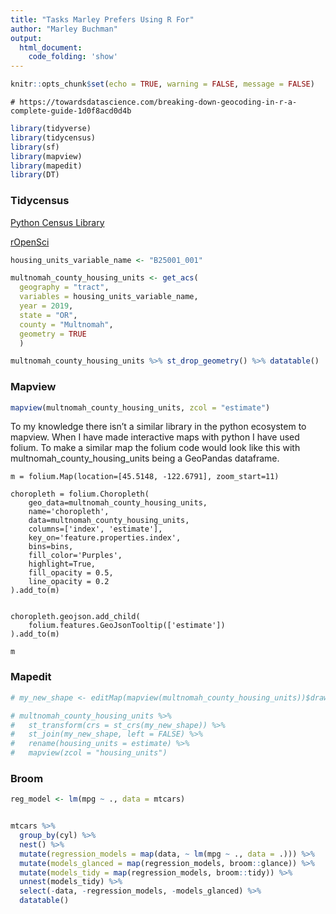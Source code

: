 ```yaml
---
title: "Tasks Marley Prefers Using R For"
author: "Marley Buchman"
output: 
  html_document:
    code_folding: 'show'
---
```


```r
knitr::opts_chunk$set(echo = TRUE, warning = FALSE, message = FALSE)
```

```
# https://towardsdatascience.com/breaking-down-geocoding-in-r-a-complete-guide-1d0f8acd0d4b
```

```r
library(tidyverse)
library(tidycensus)
library(sf)
library(mapview)
library(mapedit)
library(DT)
```

### Tidycensus

[Python Census Library](https://github.com/datamade/census)

[rOpenSci](https://ropensci.org/)

```r
housing_units_variable_name <- "B25001_001"

multnomah_county_housing_units <- get_acs(
  geography = "tract", 
  variables = housing_units_variable_name, 
  year = 2019, 
  state = "OR", 
  county = "Multnomah", 
  geometry = TRUE
  )
```


```r
multnomah_county_housing_units %>% st_drop_geometry() %>% datatable()
```

### Mapview


```r
mapview(multnomah_county_housing_units, zcol = "estimate")
```


To my knowledge there isn't a similar library in the python ecosystem to mapview. When I have made interactive maps with python I have used folium. To make a similar map the folium code would look like this with multnomah_county_housing_units being a GeoPandas dataframe. 
```
m = folium.Map(location=[45.5148, -122.6791], zoom_start=11)

choropleth = folium.Choropleth(
    geo_data=multnomah_county_housing_units,
    name='choropleth',
    data=multnomah_county_housing_units,
    columns=['index', 'estimate'],
    key_on='feature.properties.index',
    bins=bins,
    fill_color='Purples',
    highlight=True,
    fill_opacity = 0.5, 
    line_opacity = 0.2
).add_to(m)


choropleth.geojson.add_child(
    folium.features.GeoJsonTooltip(['estimate'])
).add_to(m)

m
```


### Mapedit

```r
# my_new_shape <- editMap(mapview(multnomah_county_housing_units))$drawn
```



```r
# multnomah_county_housing_units %>%
#   st_transform(crs = st_crs(my_new_shape)) %>%
#   st_join(my_new_shape, left = FALSE) %>%
#   rename(housing_units = estimate) %>%
#   mapview(zcol = "housing_units")
```

### Broom

```r
reg_model <- lm(mpg ~ ., data = mtcars)


mtcars %>% 
  group_by(cyl) %>% 
  nest() %>% 
  mutate(regression_models = map(data, ~ lm(mpg ~ ., data = .))) %>% 
  mutate(models_glanced = map(regression_models, broom::glance)) %>% 
  mutate(models_tidy = map(regression_models, broom::tidy)) %>% 
  unnest(models_tidy) %>% 
  select(-data, -regression_models, -models_glanced) %>% 
  datatable()

```
